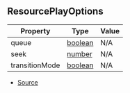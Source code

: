 ## ResourcePlayOptions

| Property | Type | Value |
| ----------- | ----------- | ----------- |
| queue | [boolean](https://developer.mozilla.org/en-US/docs/Web/JavaScript/Reference/Global_Objects/Boolean) | N/A |
| seek | [number](https://developer.mozilla.org/en-US/docs/Web/JavaScript/Reference/Global_Objects/Number) | N/A |
| transitionMode | [boolean](https://developer.mozilla.org/en-US/docs/Web/JavaScript/Reference/Global_Objects/Boolean) | N/A |


- [Source](https://github.com/Androz2091/discord-player/blob/cb6c009/packages/discord-player/src/Structures/GuildQueuePlayerNode.ts#L12)